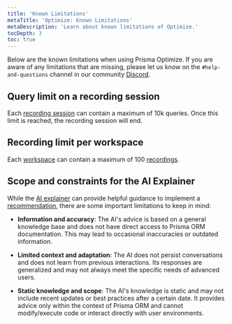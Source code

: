 ```yaml
---
title: 'Known Limitations'
metaTitle: 'Optimize: Known Limitations'
metaDescription: 'Learn about known limitations of Optimize.'
tocDepth: 3
toc: true
---
```


Below are the known limitations when using Prisma Optimize. If you are aware of any limitations that are missing, please let us know on the `#help-and-questions` channel in our community [Discord](https://pris.ly/discord).

## Query limit on a recording session

Each [recording session](/optimize/recordings) can contain a maximum of 10k queries. Once this limit is reached, the recording session will end.

## Recording limit per workspace

Each [workspace](/platform/about#workspace) can contain a maximum of 100 [recordings](/optimize/recordings).

## Scope and constraints for the AI Explainer

While the [AI explainer](/optimize/ai-explainer) can provide helpful guidance to implement a [recommendation](/optimize/recommendations), there are some important limitations to keep in mind:

- **Information and accuracy**: The AI's advice is based on a general knowledge base and does not have direct access to Prisma ORM documentation. This may lead to occasional inaccuracies or outdated information.

- **Limited context and adaptation**: The AI does not persist conversations and does not learn from previous interactions. Its responses are generalized and may not always meet the specific needs of advanced users.

- **Static knowledge and scope**: The AI's knowledge is static and may not include recent updates or best practices after a certain date. It provides advice only within the context of Prisma ORM and cannot modify/execute code or interact directly with user environments.


